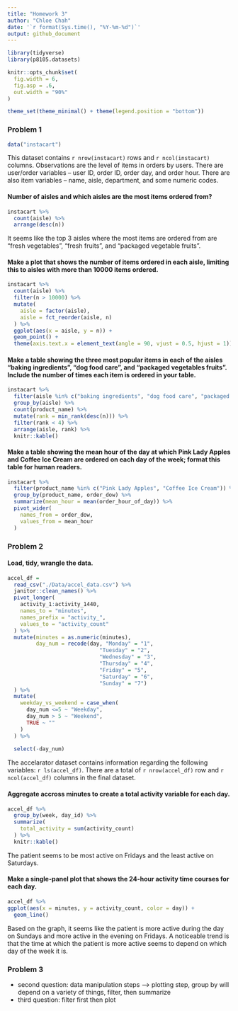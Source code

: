 ```yaml
---
title: "Homework 3"
author: "Chloe Chah"
date: '`r format(Sys.time(), "%Y-%m-%d")`'
output: github_document
---
```



```r
library(tidyverse)
library(p8105.datasets)

knitr::opts_chunk$set(
  fig.width = 6, 
  fig.asp = .6, 
  out.width = "90%"
)

theme_set(theme_minimal() + theme(legend.position = "bottom"))

```


### Problem 1

```r
data("instacart")
```

This dataset contains `r nrow(instacart)` rows and `r ncol(instacart)` columns. 
Observations are the level of items in orders by users. There are user/order variables -- user ID, order ID, order day, and order hour. There are also item variables -- name, aisle, department, and some numeric codes. 

#### Number of aisles and which aisles are the most items ordered from?

```r

instacart %>%
  count(aisle) %>%
  arrange(desc(n))

```

It seems like the top 3 aisles where the most items are ordered from are "fresh vegetables", "fresh fruits", and "packaged vegetable fruits". 

#### Make a plot that shows the number of items ordered in each aisle, limiting this to aisles with more than 10000 items ordered.

```r

instacart %>%
  count(aisle) %>%
  filter(n > 10000) %>%
  mutate(
    aisle = factor(aisle),
    aisle = fct_reorder(aisle, n)
  ) %>%
  ggplot(aes(x = aisle, y = n)) + 
  geom_point() + 
  theme(axis.text.x = element_text(angle = 90, vjust = 0.5, hjust = 1)) 

```

#### Make a table showing the three most popular items in each of the aisles “baking ingredients”, “dog food care”, and “packaged vegetables fruits”. Include the number of times each item is ordered in your table.

```r

instacart %>%
  filter(aisle %in% c("baking ingredients", "dog food care", "packaged vegetables fruits")) %>%
  group_by(aisle) %>%
  count(product_name) %>%
  mutate(rank = min_rank(desc(n))) %>%
  filter(rank < 4) %>%
  arrange(aisle, rank) %>%
  knitr::kable()

```


#### Make a table showing the mean hour of the day at which Pink Lady Apples and Coffee Ice Cream are ordered on each day of the week; format this table for human readers. 

```r

instacart %>%
  filter(product_name %in% c("Pink Lady Apples", "Coffee Ice Cream")) %>%
  group_by(product_name, order_dow) %>%
  summarize(mean_hour = mean(order_hour_of_day)) %>%
  pivot_wider(
    names_from = order_dow, 
    values_from = mean_hour
  )

```

### Problem 2 

#### Load, tidy, wrangle the data. 
```r

accel_df = 
  read_csv("./Data/accel_data.csv") %>%
  janitor::clean_names() %>%
  pivot_longer(
    activity_1:activity_1440, 
    names_to = "minutes", 
    names_prefix = "activity_", 
    values_to = "activity_count"
  ) %>% 
  mutate(minutes = as.numeric(minutes), 
         day_num = recode(day, "Monday" = "1", 
                             "Tuesday" = "2", 
                             "Wednesday" = "3", 
                             "Thursday" = "4", 
                             "Friday" = "5", 
                             "Saturday" = "6", 
                             "Sunday" = "7")
  ) %>%
  mutate(
    weekday_vs_weekend = case_when(
      day_num <=5 ~ "Weekday", 
      day_num > 5 ~ "Weekend", 
      TRUE ~ ""
    )
  ) %>%
  
  select(-day_num)


```

The accelarator dataset contains information regarding the following variables: `r ls(accel_df)`. There are a total of `r nrow(accel_df)` row and `r ncol(accel_df)` columns in the final dataset. 

#### Aggregate accross minutes to create a total activity variable for each day. 

```r

accel_df %>%
  group_by(week, day_id) %>%
  summarize(
    total_activity = sum(activity_count)
  ) %>%
  knitr::kable()

```

The patient seems to be most active on Fridays and the least active on Saturdays. 

#### Make a single-panel plot that shows the 24-hour activity time courses for each day.  

```r

accel_df %>%
ggplot(aes(x = minutes, y = activity_count, color = day)) +
  geom_line()

```

Based on the graph, it seems like the patient is more active during the day on Sundays and more active in the evening on Fridays. A noticeable trend is that the time at which the patient is more active seems to depend on which day of the week it is. 

### Problem 3 

* second question: data manipulation steps --> plotting step, group by will depend on a variety of things, filter, then summarize
* third question: filter first then plot 
